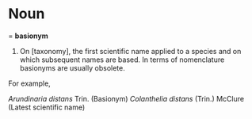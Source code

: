 =Noun==
'''basionym''' 

#On [taxonomy], the first scientific name applied to a species and on which subsequent names are based.  In terms of nomenclature basionyms are usually obsolete.

For example,

''Arundinaria distans'' Trin. (Basionym)
''Colanthelia distans'' (Trin.) McClure (Latest scientific name)